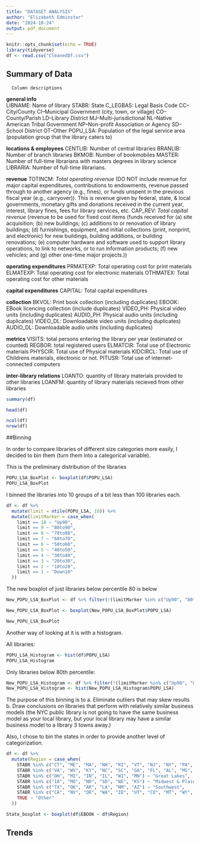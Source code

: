```yaml
---
title: "DATASET ANALYSIS"
author: "Elizabeth Edminster"
date: "2024-10-24"
output: pdf_document
---
```


```r
knitr::opts_chunk$set(echo = TRUE)
library(tidyverse)
df <- read.csv("CleanedDf.csv")
```

## Summary of Data
      Column descriptions

**general info**      
  LIBNAME: Name of library
  STABR: State
  C_LEGBAS: Legal Basis Code
CC–City/County
CI–Municipal Government (city, town, or village)
CO–County/Parish
LD–Library District
MJ–Multi-jurisdictional
NL–Native American Tribal Government
NP–Non-profit Association or Agency
SD–School District
OT–Other
  POPU_LSA: Population of the legal service area (population group that the library caters to)

**locations & employees**
  CENTLIB: Number of central libraries
  BRANLIB: Number of branch libraries
  BKMOB: Number of bookmobiles
  MASTER: Number of full-time librarians with masters degrees in library science
  LIBRARIA: Number of full-time librarians.

**revenue**
  TOTINCM: *Total operating revenue* (DO NOT include revenue for major capital expenditures, contributions to endowments, revenue passed through to another agency (e.g., fines), or funds unspent in the previous fiscal year (e.g., carryover)). This is revenue given by federal, state, & local governments, monetary gifts and donations received in the current year, interest, library fines, fees for library services, etc.
  CAP_REV: *Total capital revenue* (revenue to be used for fixed cost items (funds
received for (a) site acquisition; (b) new buildings; (c) additions to or renovation        of library buildings; (d) furnishings, equipment, and initial collections (print,           nonprint, and electronic) for new buildings, building additions, or building                renovations; (e) computer hardware and software used to support library operations, to      link to networks, or to run information products; (f) new vehicles; and (g) other           one-time major projects.))

**operating expenditures**
  PRMATEXP: Total operating cost for print materials
  ELMATEXP: Total operating cost for electronic materials
  OTHMATEX: Total operating cost for other materials

**capital expenditures**
  CAPITAL: Total capital expenditures

**collection**
  BKVOL: Print book collection (including duplicates)
  EBOOK: EBook licencing collection (include duplicates)
  VIDEO_PH: Physical video units (including duplicates)
  AUDIO_PH: Physical audio units (including duplicates)
  VIDEO_DL: Downloadable video units (including duplicates)
  AUDIO_DL: Downloadable audio units (including duplicates)
 
**metrics**
  VISITS: total persons entering the library per year (estimated or counted)
  REGBOR: total registered users
  ELMATCIR: Total use of Electronic materials
  PHYSCIR: Total use of Physical materials
  KIDCIRCL: Total use of Childrens materials, electronic or not.
  PITUSR: Total use of internet-connected computers

**inter-library relations**
  LOANTO: quantity of library materials provided to other libraries
  LOANFM: quantity of library materials recieved from other libraries

```r
summary(df)
```

```r
head(df)
```

```r
ncol(df)
nrow(df)
```
##Binning

In order to compare libraries of different size categories more easily, I decided to bin them (turn them into a categorical variable).

This is the preliminary distribution of the libraries
```r
POPU_LSA_BoxPlot <- boxplot(df$POPU_LSA)
POPU_LSA_BoxPlot
```
I binned the libraries into 10 groups of a bit less than 100 libraries each. 
```r
df <- df %>%
  mutate(limit = ntile(POPU_LSA, 10)) %>% 
  mutate(limitMarker = case_when(
    limit == 10 ~ "Up90",
    limit == 9 ~ "80to90",
    limit == 8 ~ "70to80",
    limit == 7 ~ "60to70",
    limit == 6 ~ "50to60",
    limit == 5 ~ "40to50",
    limit == 4 ~ "30to40",
    limit == 3 ~ "20to30",
    limit == 2 ~ "10to20",
    limit == 1 ~ "Down10"
  ))
```

The new boxplot of just libraries below percentile 80 is below
```r
New_POPU_LSA_BoxPlot <- df %>% filter(!(limitMarker %in% c("Up90", "80to90")))

New_POPU_LSA_BoxPlot <- boxplot(New_POPU_LSA_BoxPlot$POPU_LSA)

New_POPU_LSA_BoxPlot
```
Another way of looking at it is with a histogram. 

All libraries:
```r
POPU_LSA_Histogram <- hist(df$POPU_LSA)
POPU_LSA_Histogram
```

Only libraries below 80th percentile:  
```r
New_POPU_LSA_Histogram <- df %>% filter(!(limitMarker %in% c("Up90", "80to90")))
New_POPU_LSA_Histogram <- hist(New_POPU_LSA_Histogram$POPU_LSA)
```
The purpose of this binning is to
  a. Eliminate outliers that may skew results
  b. Draw conclusions on libraries that perform with relatively similar business models (the NYC public library is not going to have the same business model as your local library, but your local library may have a similar business model to a library 3 towns away.)
  
Also, I chose to bin the states in order to provide another level of categorization.
```r
df <- df %>%
  mutate(Region = case_when(
    STABR %in% c("CT", "ME", "MA", "NH", "RI", "VT", "NJ", "NY", "PA", "DE", "MD", "DC") ~ "New England & Mid-Atlantic",
    STABR %in% c("VA", "WV", "KY", "NC", "SC", "GA", "FL", "AL", "MS", "TN") ~ "Southeast",
    STABR %in% c("OH", "MI", "IN", "IL", "WI", "MN") ~ "Great Lakes",
    STABR %in% c("IA", "MO", "ND", "SD", "NE", "KS") ~ "Midwest & Plains",
    STABR %in% c("TX", "OK", "AR", "LA", "NM", "AZ") ~ "Southwest",
    STABR %in% c("CA", "NV", "OR", "WA", "ID", "UT", "CO", "MT", "WY", "AK", "HI") ~ "West",
    TRUE ~ "Other"
  ))
```

```r
State_boxplot <- boxplot(df$EBOOK ~ df$Region)
```


## Trends



